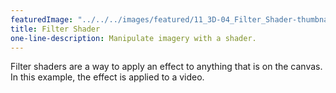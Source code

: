 ---
featuredImage: "../../../images/featured/11_3D-04_Filter_Shader-thumbnail.png"
title: Filter Shader
one-line-description: Manipulate imagery with a shader.
---

Filter shaders are a way to apply an effect to anything that
is on the canvas. In this example, the effect is applied to a video.